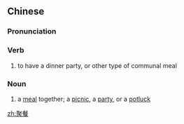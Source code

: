==Chinese==
{{zh-forms}}

===Pronunciation===
{{zh-pron
|m=jùcān
|c=zeoi6 caan1
|cat=v,n
}}

===Verb===
{{zh-verb}}

# to have a dinner party, or other type of communal meal

===Noun===
{{zh-noun}}

# a [[meal]] together; a [[picnic]], a [[party]], or a [[potluck]]

[[zh:聚餐]]